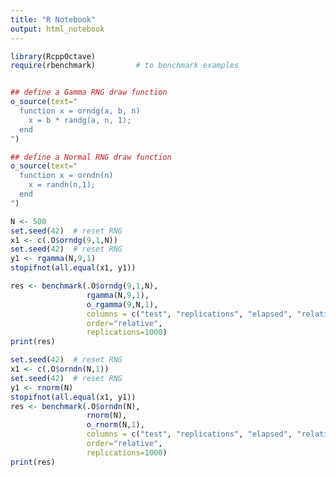 ```yaml
---
title: "R Notebook"
output: html_notebook
---
```



```r
library(RcppOctave)
require(rbenchmark)			# to benchmark examples


## define a Gamma RNG draw function
o_source(text="
  function x = orndg(a, b, n)
    x = b * randg(a, n, 1);
  end
")

## define a Normal RNG draw function
o_source(text="
  function x = orndn(n)
    x = randn(n,1);
  end
")

N <- 500
set.seed(42)  # reset RNG
x1 <- c(.O$orndg(9,1,N))
set.seed(42)  # reset RNG
y1 <- rgamma(N,9,1)
stopifnot(all.equal(x1, y1))

res <- benchmark(.O$orndg(9,1,N),
                 rgamma(N,9,1),
                 o_rgamma(9,N,1),
                 columns = c("test", "replications", "elapsed", "relative"),
                 order="relative",
                 replications=1000)
print(res)

```

```r
set.seed(42)  # reset RNG
x1 <- c(.O$orndn(N,1))
set.seed(42)  # reset RNG
y1 <- rnorm(N)
stopifnot(all.equal(x1, y1))
res <- benchmark(.O$orndn(N),
                 rnorm(N),
                 o_rnorm(N,1),
                 columns = c("test", "replications", "elapsed", "relative"),
                 order="relative",
                 replications=1000)
print(res)
```


